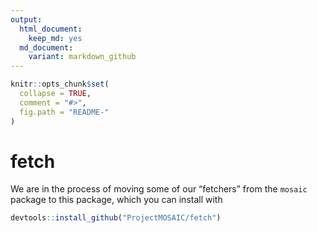 ```yaml
---
output:
  html_document:
    keep_md: yes
  md_document:
    variant: markdown_github
---
```


<!-- README.md is generated from README.Rmd. Please edit that file -->

```r
knitr::opts_chunk$set(
  collapse = TRUE,
  comment = "#>",
  fig.path = "README-"
)
```

fetch
=====

We are in the process of moving some of our "fetchers" from the `mosaic` package
to this package, which you can install with
```r
devtools::install_github("ProjectMOSAIC/fetch")
```
